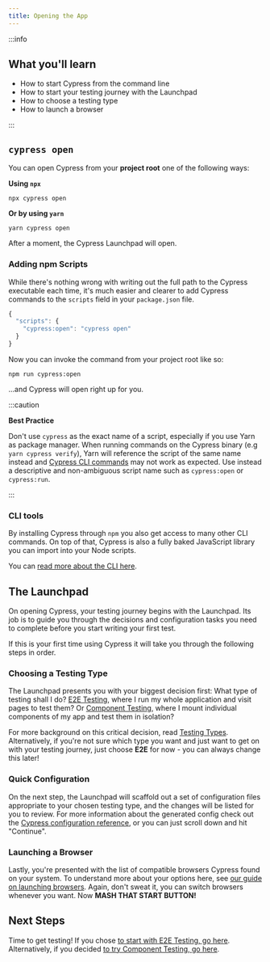 ```yaml
---
title: Opening the App
---
```


:::info

## <Icon name="graduation-cap" /> What you'll learn

- How to start Cypress from the command line
- How to start your testing journey with the Launchpad
- How to choose a testing type
- How to launch a browser

:::

## `cypress open`

You can open Cypress from your **project root** one of the following ways:

**Using `npx`**

```shell
npx cypress open
```

**Or by using `yarn`**

```shell
yarn cypress open
```

After a moment, the Cypress Launchpad will open.

### Adding npm Scripts

While there's nothing wrong with writing out the full path to the Cypress
executable each time, it's much easier and clearer to add Cypress commands to
the `scripts` field in your `package.json` file.

```javascript
{
  "scripts": {
    "cypress:open": "cypress open"
  }
}
```

Now you can invoke the command from your project root like so:

```shell
npm run cypress:open
```

...and Cypress will open right up for you.

:::caution

<strong>Best Practice</strong>

Don't use `cypress` as the exact name of a script, especially if you use Yarn as package manager.
When running commands on the Cypress binary (e.g `yarn cypress verify`), Yarn will reference the
script of the same name instead and [Cypress CLI commands](/guides/guides/command-line) may not work as expected.
Use instead a descriptive and non-ambiguous script name such as `cypress:open` or `cypress:run`.

:::

### CLI tools

By installing Cypress through `npm` you also get access to many other CLI
commands. On top of that, Cypress is also a fully baked JavaScript library you
can import into your Node scripts.

You can [read more about the CLI here](/guides/guides/command-line).

## The Launchpad

<DocsImage
  src="/img/guides/core-concepts/cypress-app/the-launchpad.png"
  alt="The Launchpad window"
/>

On opening Cypress, your testing journey begins with the Launchpad. Its job is
to guide you through the decisions and configuration tasks you need to complete
before you start writing your first test.

If this is your first time using Cypress it will take you through the following
steps in order.

### Choosing a Testing Type

<DocsImage
  src="/img/guides/getting-started/opening-the-app/choose-testing-type.png"
  alt="The Launchpad test type selector"
/>

The Launchpad presents you with your biggest decision first: What type of
testing shall I do?
[E2E Testing](/guides/core-concepts/testing-types#What-is-E2E-Testing), where I
run my whole application and visit pages to test them? Or
[Component Testing](/guides/core-concepts/testing-types#What-is-Component-Testing),
where I mount individual components of my app and test them in isolation?

For more background on this critical decision, read
[Testing Types](/guides/core-concepts/testing-types). Alternatively, if you're
not sure which type you want and just want to get on with your testing journey,
just choose **E2E** for now - you can always change this later!

### Quick Configuration

<DocsImage
  src="/img/guides/getting-started/opening-the-app/scaffolded-files.png"
  alt="The Launchpad scaffolded files list"
/>

On the next step, the Launchpad will scaffold out a set of configuration files
appropriate to your chosen testing type, and the changes will be listed for you
to review. For more information about the generated config check out the
[Cypress configuration reference](/guides/references/configuration), or you can
just scroll down and hit "Continue".

### Launching a Browser

<DocsImage
  src="/img/guides/getting-started/opening-the-app/select-browser.png"
  alt="The Launchpad browser selector"
/>

Lastly, you're presented with the list of compatible browsers Cypress found on
your system. To understand more about your options here, see
[our guide on launching browsers](/guides/guides/launching-browsers). Again,
don't sweat it, you can switch browsers whenever you want. Now **MASH THAT
START BUTTON!**

## Next Steps

Time to get testing! If you chose
[to start with E2E Testing, go here](/guides/end-to-end-testing/writing-your-first-end-to-end-test).
Alternatively, if you decided
[to try Component Testing, go here](/guides/component-testing/overview).
